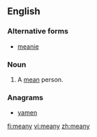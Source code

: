 ==English==

===Alternative forms===
* [[meanie]]

===Noun===
{{en-noun|meanies}}

# {{label|en|informal}} A [[mean]] person.

===Anagrams===
* [[yamen#English|yamen]]

[[fi:meany]]
[[vi:meany]]
[[zh:meany]]